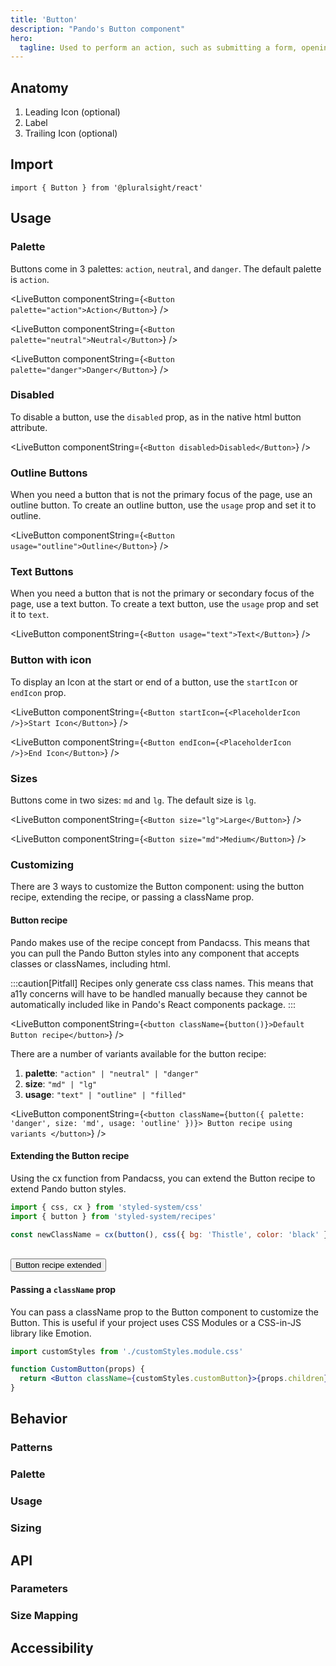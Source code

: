 ```yaml
---
title: 'Button'
description: "Pando's Button component"
hero:
  tagline: Used to perform an action, such as submitting a form, opening/closing a dialog, or using a cancel action.
---
```



## Anatomy

1. Leading Icon (optional)
2. Label
3. Trailing Icon (optional)

## Import

`import { Button } from '@pluralsight/react'`

## Usage

### Palette

Buttons come in 3 palettes: `action`, `neutral`, and `danger`. The default palette is `action`.

<LiveButton componentString={`<Button palette="action">Action</Button>`} />

<LiveButton componentString={`<Button palette="neutral">Neutral</Button>`} />

<LiveButton componentString={`<Button palette="danger">Danger</Button>`} />

### Disabled

To disable a button, use the `disabled` prop, as in the native html button attribute.

<LiveButton componentString={`<Button disabled>Disabled</Button>`} />

### Outline Buttons

When you need a button that is not the primary focus of the page, use an outline button. To create an outline button, use the `usage` prop and set it to outline.

<LiveButton componentString={`<Button usage="outline">Outline</Button>`} />

### Text Buttons

When you need a button that is not the primary or secondary focus of the page, use a text button. To create a text button, use the `usage` prop and set it to `text`.

<LiveButton componentString={`<Button usage="text">Text</Button>`} />

### Button with icon

To display an Icon at the start or end of a button, use the `startIcon` or `endIcon` prop.

<LiveButton
  componentString={`<Button startIcon={<PlaceholderIcon />}>Start Icon</Button>`}
/>

<LiveButton
  componentString={`<Button endIcon={<PlaceholderIcon />}>End Icon</Button>`}
/>

### Sizes

Buttons come in two sizes: `md` and `lg`. The default size is `lg`.

<LiveButton componentString={`<Button size="lg">Large</Button>`} />

<LiveButton componentString={`<Button size="md">Medium</Button>`} />

### Customizing

There are 3 ways to customize the Button component: using the button recipe, extending the recipe, or passing a className prop.

#### Button recipe

Pando makes use of the <TextLink href="https://panda-css.com/docs/concepts/recipes">recipe concept from Pandacss</TextLink>. This means that you can pull the Pando Button styles into any component that accepts classes or classNames, including html.

:::caution[Pitfall]
Recipes only generate css class names. This means that a11y concerns will have to be handled manually because they cannot be automatically included like in Pando's React components package.
:::

<LiveButton
  componentString={`<button className={button()}>Default Button recipe</button>`}
/>

There are a number of variants available for the button recipe:

1. **palette**: `"action" | "neutral" | "danger"`
1. **size**: `"md" | "lg"`
1. **usage**: `"text" | "outline" | "filled"`

<LiveButton
  componentString={`<button className={button({ palette: 'danger', size: 'md', usage: 'outline' })}>
      Button recipe using variants
    </button>`}
/>

#### Extending the Button recipe

Using <TextLink href="https://panda-css.com/docs/concepts/merging-styles#merging-config-recipe-and-style-object">the cx function from Pandacss</TextLink>, you can extend the Button recipe to extend Pando button styles.

```jsx
import { css, cx } from 'styled-system/css'
import { button } from 'styled-system/recipes'

const newClassName = cx(button(), css({ bg: 'Thistle', color: 'black' }))
```

<br />
<button class={cx(button(), css({ bg: 'Thistle', color: 'black' }))}>
  Button recipe extended
</button>

#### Passing a `className` prop

You can pass a className prop to the Button component to customize the Button. This is useful if your project uses <TextLink href="https://github.com/css-modules/css-modules">CSS Modules</TextLink> or a CSS-in-JS library like <TextLink href="https://emotion.sh/docs/introduction">Emotion</TextLink>.

```jsx
import customStyles from './customStyles.module.css'

function CustomButton(props) {
  return <Button className={customStyles.customButton}>{props.children}</Button>
}
```

## Behavior

### Patterns

### Palette

### Usage

### Sizing

## API

### Parameters

### Size Mapping

## Accessibility
